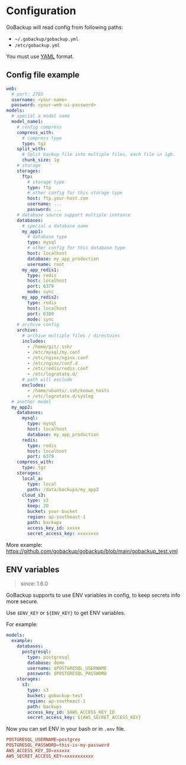 # Configuration

GoBackup will read config from following paths:

- `~/.gobackup/gobackup.yml`
- `/etc/gobackup.yml`

You must use [YAML](http://yaml.org) format.

## Config file example

```yml
web:
  # port: 2703
  username: <your-name>
  password: <your-web-ui-password>
models:
  # special a model name
  model_name1:
    # config compress
    compress_with:
      # compress type
      type: tgz
    split_with:
      # Split backup file into multiple files, each file in 1gb.
      chunk_size: 1g
    # storage
    storages:
      ftp:
        # storage type
        type: ftp
        # other config for this storage type
        host: ftp.your-host.com
        username: ...
        password: ...
    # database source support multiple instance
    databases:
      # special a database name
      my_app1:
        # database type
        type: mysql
        # other config for this database type
        host: localhost
        database: my_app_production
        username: root
      my_app_redis1:
        type: redis
        host: localhost
        port: 6379
        mode: sync
      my_app_redis2:
        type: redis
        host: localhost
        port: 6380
        mode: sync
    # archive config
    archive:
      # archive multiple files / directoies
      includes:
        - /home/git/.ssh/
        - /etc/mysql/my.conf
        - /etc/nginx/nginx.conf
        - /etc/nginx/conf.d
        - /etc/redis/redis.conf
        - /etc/logrotate.d/
      # path will exclude
      excludes:
        - /home/ubuntu/.ssh/known_hosts
        - /etc/logrotate.d/syslog
  # another model
  my_app2:
    databases:
      mysql:
        type: mysql
        host: localhost
        database: my_app_production
      redis:
        type: redis
        host: localhost
        port: 6379
    compress_with:
      type: tgz
    storages:
      local_a:
        type: local
        path: /data/backups/my_app2
      cloud_s3:
        type: s3
        keep: 20
        bucket: your-bucket
        region: ap-southeast-1
        path: backups
        access_key_id: xxxxx
        secret_access_key: xxxxxxxx
```

More example: https://github.com/gobackup/gobackup/blob/main/gobackup_test.yml

## ENV variables

> since: 1.6.0

GoBackup supports to use ENV variables in config, to keep secrets info more secure.

Use `$ENV_KEY` or `${ENV_KEY}` to get ENV variables.

For example:

```yml
models:
  example:
    databases:
      postgresql:
        type: postgresql
        database: demo
        username: $POSTGRESQL_USERNAME
        password: $POSTGRESQL_PASSWORD
    storages:
      s3:
        type: s3
        bucket: gobackup-test
        region: ap-southeast-1
        path: backups
        access_key_id: $AWS_ACCESS_KEY_ID
        secret_access_key: ${AWS_SECRET_ACCESS_KEY}
```

Now you can set ENV in your bash or in `.env` file.

```conf
POSTGRESQL_USERNAME=postgres
POSTGRESQL_PASSWORD=this-is-my-password
AWS_ACCESS_KEY_ID=xxxxxx
AWS_SECRET_ACCESS_KEY=xxxxxxxxxxx
```
